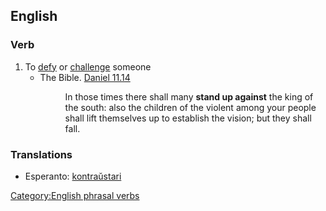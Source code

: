 ==English==

===Verb===
{{en-verb|inf=to [[stand]] [[up]] [[against]]|stands up against|standing up against|stood up against|stood up against}}

#To [[defy]] or [[challenge]] someone
#*The Bible. [http://en.wikisource.org/wiki/Bible_%28World_English%29/Daniel#Chapter_11  Daniel 11.14]
#*:In those times there shall many '''stand up against''' the king of the south: also the children of the violent among your people shall lift themselves up to establish the vision; but they shall fall.

===Translations===
* Esperanto: [[kontraŭstari]]

[[Category:English phrasal verbs]]